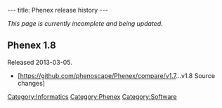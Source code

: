 ---
title: Phenex release history
---

''This page is currently incomplete and being updated.''

==Phenex 1.8==
Released 2013-03-05.
* [https://github.com/phenoscape/Phenex/compare/v1.7...v1.8 Source changes]

[[Category:Informatics]]
[[Category:Phenex]]
[[Category:Software]]